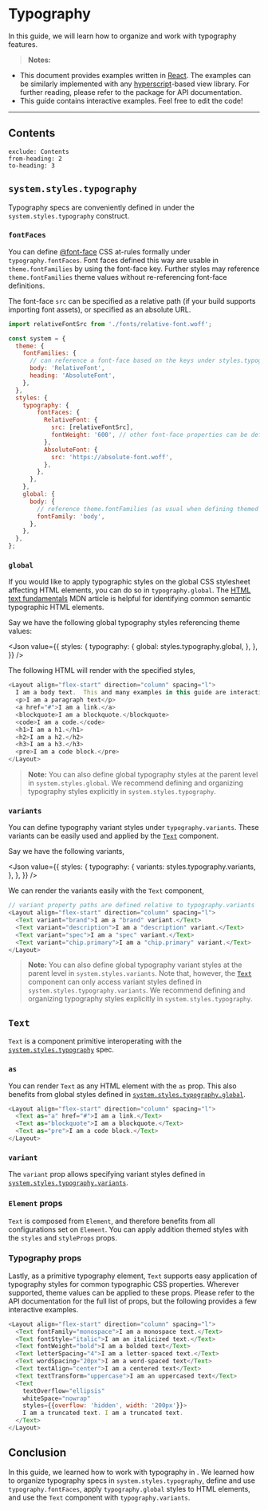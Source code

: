 
# Typography

In this guide, we will learn how to organize and work with <PackageLink name="uinix-ui" /> typography features.

> **Notes:**
- This document provides examples written in [React].  The examples can be similarly implemented with any [hyperscript]-based view library.  For further reading, please refer to the <PackageLink name="uinix-ui" /> package for API documentation.
- This guide contains interactive examples.  Feel free to edit the code!

---

## Contents
```toc
exclude: Contents
from-heading: 2
to-heading: 3
```

## `system.styles.typography`

Typography specs are conveniently defined in <PackageLink name="uinix-ui" /> under the `system.styles.typography` construct.

### `fontFaces`

You can define [@font-face] CSS at-rules formally under `typography.fontFaces`.  Font faces defined this way are usable in `theme.fontFamilies` by using the font-face key.  Further styles may reference `theme.fontFamilies` theme values without re-referencing font-face definitions.

The font-face `src` can be specified as a relative path (if your build supports importing font assets), or specified as an absolute URL.

```js
import relativeFontSrc from './fonts/relative-font.woff';

const system = {
  theme: {
    fontFamilies: {
      // can reference a font-face based on the keys under styles.typography.fontFaces
      body: 'RelativeFont',
      heading: 'AbsoluteFont',
    },
  },
  styles: {
    typography: {
        fontFaces: {
          RelativeFont: {
            src: [relativeFontSrc],
            fontWeight: '600', // other font-face properties can be defined
          },
          AbsoluteFont: {
            src: 'https://absolute-font.woff',
          },
        },
      },
    },
    global: {
      body: {
        // reference theme.fontFamilies (as usual when defining themed styles)
        fontFamily: 'body',
      },
    },
  },
};
```

### `global`

If you would like to apply typographic styles on the global CSS stylesheet affecting HTML elements, you can do so in `typography.global`.  The [HTML text fundamentals] MDN article is helpful for identifying common semantic typographic HTML elements.

Say we have the following global typography styles referencing theme values:

<Json
  value={{
    styles: {
      typography: {
        global: styles.typography.global,
      },
    },
  }}
/>

The following HTML will render with the specified styles,

```js live scope=ui
<Layout align="flex-start" direction="column" spacing="l">
  I am a body text.  This and many examples in this guide are interactive.  Edit and play around with the code!
  <p>I am a paragraph text</p>
  <a href="#">I am a link.</a>
  <blockquote>I am a blockquote.</blockquote>
  <code>I am a code.</code>
  <h1>I am a h1.</h1>
  <h2>I am a h2.</h2>
  <h3>I am a h3.</h3>
  <pre>I am a code block.</pre>
</Layout>
```

> **Note:** You can also define global typography styles at the parent level in `system.styles.global`.  We recommend defining and organizing typography styles explicitly in `system.styles.typography`.

### `variants`

You can define typography variant styles under `typography.variants`.  These variants can be easily used and applied by the [`Text`](#text) component.

Say we have the following variants,


<Json
  value={{
    styles: {
      typography: {
        variants: styles.typography.variants,
      },
    },
  }}
/>

We can render the variants easily with the `Text` component,

```js live scope=ui
// variant property paths are defined relative to typography.variants
<Layout align="flex-start" direction="column" spacing="l">
  <Text variant="brand">I am a "brand" variant.</Text>
  <Text variant="description">I am a "description" variant.</Text>
  <Text variant="spec">I am a "spec" variant.</Text>
  <Text variant="chip.primary">I am a "chip.primary" variant.</Text>
</Layout>
```

> **Note:** You can also define global typography variant styles at the parent level in `system.styles.variants`.  Note that, however, the [`Text`](#text) component can only access variant styles defined in `system.styles.typography.variants`.  We recommend defining and organizing typography styles explicitly in `system.styles.typography`.

## `Text`

`Text` is a component primitive interoperating with the [`system.styles.typography`](#systemstylestypography) spec.

### `as`

You can render `Text` as any HTML element with the `as` prop.  This also benefits from global styles defined in [`system.styles.typography.global`](#global).

```js live scope=ui
<Layout align="flex-start" direction="column" spacing="l">
  <Text as="a" href="#">I am a link.</Text>
  <Text as="blockquote">I am a blockquote.</Text>
  <Text as="pre">I am a code block.</Text>
</Layout>
```

### `variant`

The `variant` prop allows specifying variant styles defined in [`system.styles.typography.variants`](#variants).

### `Element` props

`Text` is composed from `Element`, and therefore benefits from all configurations set on `Element`.  You can apply addition themed styles with the `styles` and `styleProps` props.

### Typography props

Lastly, as a primitive typography element, `Text` supports easy application of typography styles for common typographic CSS properties.  Wherever supported, theme values can be applied to these props.  Please refer to the <PackageLink name="uinix-ui" /> API documentation for the full list of props, but the following provides a few interactive examples.

```js live scope=ui
<Layout align="flex-start" direction="column" spacing="l">
  <Text fontFamily="monospace">I am a monospace text.</Text>
  <Text fontStyle="italic">I am an italicized text.</Text>
  <Text fontWeight="bold">I am a bolded text</Text>
  <Text letterSpacing="4">I am a letter-spaced text.</Text>
  <Text wordSpacing="20px">I am a word-spaced text</Text>
  <Text textAlign="center">I am a centered text</Text>
  <Text textTransform="uppercase">I am an uppercased text</Text>
  <Text
    textOverflow="ellipsis"
    whiteSpace="nowrap"
    styles={{overflow: 'hidden', width: '200px'}}>
    I am a truncated text. I am a truncated text.
  </Text>
</Layout>
```

## Conclusion

In this guide, we learned how to work with typography in <PackageLink name="uinix-ui" /> .  We learned how to organize typography specs in `system.styles.typography`, define and use `typography.fontFaces`, apply `typography.global` styles to HTML elements, and use the `Text` component with `typography.variants`.

<!-- defs -->
[@font-face]: https://developer.mozilla.org/en-US/docs/Web/CSS/@font-face
[HTML text fundamentals]: https://developer.mozilla.org/en-US/docs/Learn/HTML/Introduction_to_HTML/HTML_text_fundamentals
[hyperscript]: https://github.com/hyperhype/hyperscript
[react]: https://github.com/facebook/react


